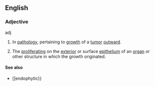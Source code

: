 ==English==

===Adjective===
adj

# {{pathology}} In [[pathology]], pertaining to [[growth]] of a [[tumor]] [[outward]]. 
# The [[proliferating]] on the [[exterior]] or surface [[epithelium]] of an [[organ]] or other structure in which the growth originated.

====See also====
*[[endophytic}}